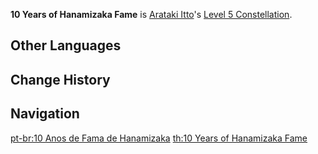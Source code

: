 {{Constellation Infobox
|image       = Constellation 10 Years of Hanamizaka Fame.png
|description = Increases the Level of [[Royal Descent: Behold, Itto the Evil!]] by 3.<br />Maximum upgrade level is 15.
|level       = 5
|character   = Arataki Itto
|utility1    = Talent Level Increase
|utility2    = Elemental Burst Level Increase
}}
'''10 Years of Hanamizaka Fame''' is [[Arataki Itto]]'s [[Level 5 Constellation]].
<!--
==Gameplay Notes==
-->

==Other Languages==
{{Other Languages
|en      = 10 Years of Hanamizaka Fame
|zhs     = 十年花坂，皆知我名
|zhs_rm  = Shí Nián Huābǎn, Jiē Zhī Wǒ Míng
|zht     = 十年花坂，皆知我名
|zht_rm  = Shí Nián Huābǎn, Jiē Zhī Wǒ Míng
|zh_tl   = 10 Years of Hanamizaka, All Know My Name{{Sino|zh|ja}}
|ja      = 花坂十年、轟く我が名
|ja_rm   = Hanamizaka Juunen, Todoroku Waga Na
|ja_tl   = 10 Years of Hanamizaka, My Name is Well-Known
|ko      = 하나자카에서 10년, 모두가 내 이름을 알지
|ko_rm   = Hanajaka-eseo 10nyeon, Moduga Nae Ireum-eul Alji
|ko_tl   = 10 Years of Hanamizaka, Everyone know My Name
|es      = Los envidiosos dirán que no soy famoso
|es_tl   = The Envious Will Say That I'm Not Famous
|fr      = Une décennie de renommée à Hanamizaka
|fr_tl   = One Decade of Fame in Hanamizaka
|ru      = 10 лет славы Ханамидзаки
|ru_tl   = 10 Years of Hanamizaka Fame
|th      = 10 Years of Hanamizaka Fame
|vi      = Mười Năm Vang Danh Hanamizaka
|vi_tl   = Ten Years of Hanamizaka Fame
|de      = {{sic|Jahrzente}} des Ruhms in Hanamizaka
|de_tl   = Decades of Hanamizaka Fame
|id      = 10 Years of Hanamizaka Fame
|pt      = 10 Anos de Fama de Hanamizaka
|pt_tl   = 10 Years of Hanamizaka Fame
}}

==Change History==
{{Change History|2.3}}

==Navigation==
{{Talent Navbox|Arataki Itto}}

[[pt-br:10 Anos de Fama de Hanamizaka]]
[[th:10 Years of Hanamizaka Fame]]